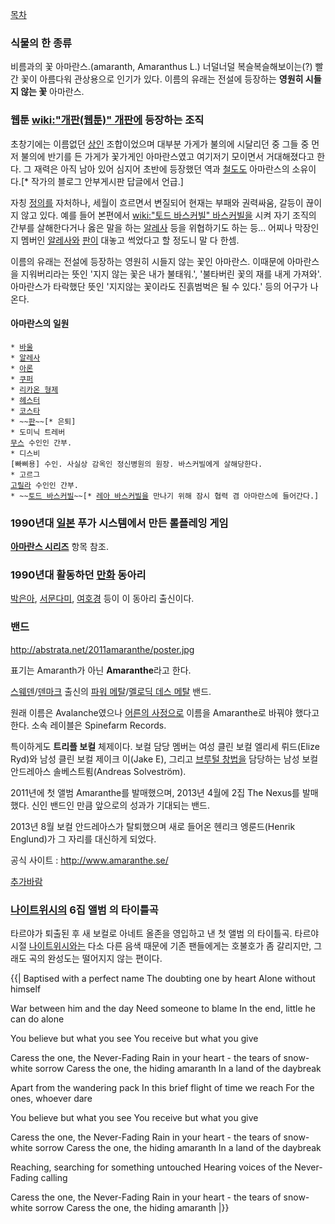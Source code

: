 [[목차]]

=== 식물의 한 종류 ===

비름과의 꽃 아마란스.(amaranth, Amaranthus L.) 너덜너덜 복슬복슬해보이는(?) 빨간 꽃이 아름다워 관상용으로 인기가 있다.
이름의 유래는 전설에 등장하는 '''영원히 시들지 않는 꽃''' 아마란스. 


=== 웹툰 [[wiki:"개판(웹툰)" 개판]]에 등장하는 조직 ===
초창기에는 이름없던 [[상인]] 조합이었으며 대부분 가게가 불의에 시달리던 중 그들 중 먼저 불의에 반기를 든 가게가 꽃가게인 아마란스였고  여기저기 모이면서 거대해졌다고 한다. 
그 재력은 아직 남아 있어 심지어 초반에 등장했던 역과 [[철도]]도 아마란스의 소유이다.[* 작가의 블로그 안부게시판 답글에서 언급.]

자칭 [[정의]]를 자처하나, 세월이 흐르면서 변질되어 현재는 부패와 권력싸움, 갈등이 끊이지 않고 있다. 
예를 들어 본편에서 [[wiki:"토드 바스커빌" 바스커빌]]을 시켜 자기 조직의 간부를 살해한다거나 옳은 말을 하는 [[알레사]] 등을 위협하기도 하는 등... 
어찌나 막장인지 멤버인 [[알레사]]와 [[판]]이 대놓고 썩었다고 할 정도니 말 다 한셈.

이름의 유래는 전설에 등장하는 영원히 시들지 않는 꽃인 아마란스. 이때문에 아마란스을 지워버리라는 뜻인 '지지 않는 꽃은 내가 불태워.', '불타버린 꽃의 재를 내게 가져와'. 아마란스가 타락했단 뜻인 '지지않는 꽃이라도 진흙범벅은 될 수 있다.' 등의 어구가 나온다. 

==== 아마란스의 일원 ====
 * [[바울]]
 * [[알레사]]
 * [[아론]]
 * [[쿠퍼]]
 * [[리카온 형제]]
 * [[헤스터]]
 * [[코스타]]
 * ~~[[판]]~~[* 은퇴]
 * 도미닉 트레버 
 [[무스]] 수인인 간부. 
 * 디스비
 [빠삐용] 수인. 사실상 감옥인 정신병원의 원장. 바스커빌에게 살해당한다.
 * 고르그
 [[고릴라]] 수인인 간부.
 * ~~[[토드 바스커빌]]~~[* [[레아 바스커빌]]을 만나기 위해 잠시 협력 겸 아마란스에 들어간다.]

=== 1990년대 [[일본]] 푸가 시스템에서 만든 롤플레잉 게임 ===
'''[[아마란스 시리즈]]''' 항목 참조.

=== 1990년대 활동하던 [[만화]] 동아리 === 
[[박은아]], [[서문다미]], [[여호경]] 등이 이 동아리 출신이다. 

=== 밴드 ===
http://abstrata.net/2011amaranthe/poster.jpg

표기는 Amaranth가 아닌 '''Amaranthe'''라고 한다. 

[[스웨덴]]/[[덴마크]] 출신의 [[파워 메탈]]/[[멜로딕 데스 메탈]] 밴드.

원래 이름은 Avalanche였으나 [[어른의 사정]]으로 이름을 Amaranthe로 바꿔야 했다고 한다. 소속 레이블은 Spinefarm Records. 

특이하게도 '''트리플 보컬''' 체제이다. 보컬 담당 멤버는 여성 클린 보컬 엘리세 뤼드(Elize Ryd)와 남성 클린 보컬 제이크 이(Jake E), 그리고 [[브루털 창법]]을 담당하는 남성 보컬 안드레아스 솔베스트룀(Andreas Solveström). 

2011년에 첫 앨범 Amaranthe를 발매했으며, 2013년 4월에 2집 The Nexus를 발매했다. 신인 밴드인 만큼 앞으로의 성과가 기대되는 밴드. 

2013년 8월 보컬 안드레아스가 탈퇴했으며 새로 들어온 헨리크 엥룬드(Henrik Englund)가 그 자리를 대신하게 되었다.

{{{#!html
<object width="640" height="360"><param name="movie" value="http://www.youtube.com/v/D8lV1To-_fU?version=3&amp;hl=ko_KR"></param><param name="allowFullScreen" value="true"></param><param name="allowscriptaccess" value="always"></param><embed src="http://www.youtube.com/v/D8lV1To-_fU?version=3&amp;hl=ko_KR" type="application/x-shockwave-flash" width="640" height="360" allowscriptaccess="always" allowfullscreen="true"></embed></object>
}}}



공식 사이트 : http://www.amaranthe.se/

[[추가바람]]

=== [[나이트위시]]의 6집 앨범 <Dark Passion Play>의 타이틀곡 ===

{{{#!html
<object width="480" height="360"><param name="movie" value="http://www.youtube.com/v/GdZn7k5rZLQ?version=3&amp;hl=ko_KR"></param><param name="allowFullScreen" value="true"></param><param name="allowscriptaccess" value="always"></param><embed src="http://www.youtube.com/v/GdZn7k5rZLQ?version=3&amp;hl=ko_KR" type="application/x-shockwave-flash" width="480" height="360" allowscriptaccess="always" allowfullscreen="true"></embed></object>
}}}

타르야가 퇴출된 후 새 보컬로 아네트 올존을 영입하고 낸 첫 앨범 <Dark Passion Play>의 타이틀곡. 
타르야 시절 [[나이트위시]]와는 다소 다른 음색 때문에 기존 팬들에게는 호불호가 좀 갈리지만, 그래도 곡의 완성도는 떨어지지 않는 편이다. 

{{|
Baptised with a perfect name
The doubting one by heart
Alone without himself

War between him and the day
Need someone to blame
In the end, little he can do alone

You believe but what you see
You receive but what you give

Caress the one, the Never-Fading
Rain in your heart - the tears of snow-white sorrow
Caress the one, the hiding amaranth
In a land of the daybreak

Apart from the wandering pack
In this brief flight of time we reach
For the ones, whoever dare

You believe but what you see
You receive but what you give

Caress the one, the Never-Fading
Rain in your heart - the tears of snow-white sorrow
Caress the one, the hiding amaranth
In a land of the daybreak

Reaching, searching for something untouched
Hearing voices of the Never-Fading calling

Caress the one, the Never-Fading
Rain in your heart - the tears of snow-white sorrow
Caress the one, the hiding amaranth 
|}}
